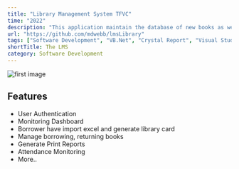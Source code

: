 ```yaml
---
title: "Library Management System TFVC"
time: "2022"
description: "This application maintain the database of new books as well as the books that are borrowed by users, along with their due dates."
url: "https://github.com/mdwebb/lmsLibrary"
tags: ["Software Development", "VB.Net", "Crystal Report", "Visual Studio Community", "Sql Server", "Guna Framework"]
shortTitle: The LMS
category: Software Development
---
```


<Image
  src="/projects/lms/image1.png"
  alt="first image"
  width={2580}
  height={1691}
/>

## Features

- User Authentication
- Monitoring Dashboard
- Borrower have import excel and generate library card
- Manage borrowing, returning books
- Generate Print Reports
- Attendance Monitoring
- More..






